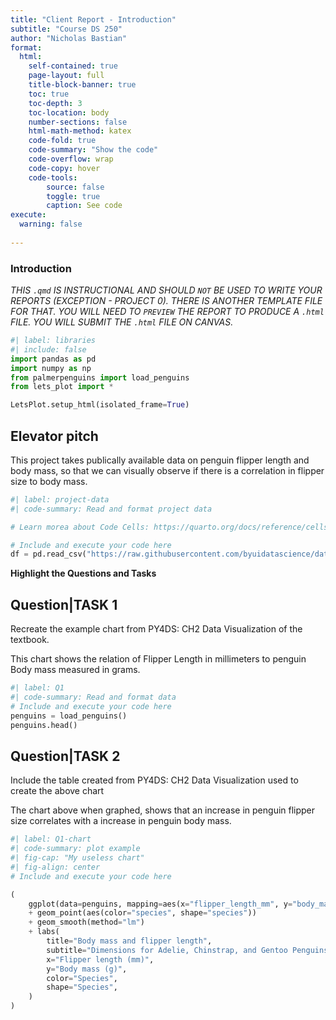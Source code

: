```yaml
---
title: "Client Report - Introduction"
subtitle: "Course DS 250"
author: "Nicholas Bastian"
format:
  html:
    self-contained: true
    page-layout: full
    title-block-banner: true
    toc: true
    toc-depth: 3
    toc-location: body
    number-sections: false
    html-math-method: katex
    code-fold: true
    code-summary: "Show the code"
    code-overflow: wrap
    code-copy: hover
    code-tools:
        source: false
        toggle: true
        caption: See code
execute: 
  warning: false
    
---
```


### Introduction

_THIS `.qmd` IS INSTRUCTIONAL AND SHOULD `NOT` BE USED TO WRITE YOUR REPORTS (EXCEPTION - PROJECT 0). THERE IS ANOTHER TEMPLATE FILE FOR THAT. YOU WILL NEED TO `PREVIEW` THE REPORT TO PRODUCE A `.html` FILE. YOU WILL SUBMIT THE `.html` FILE ON CANVAS._

```python
#| label: libraries
#| include: false
import pandas as pd
import numpy as np
from palmerpenguins import load_penguins
from lets_plot import *

LetsPlot.setup_html(isolated_frame=True)
```


## Elevator pitch
This project takes publically available data on penguin flipper length and body mass, so that we can visually observe if there is a correlation in flipper size to body mass.

```python
#| label: project-data
#| code-summary: Read and format project data

# Learn morea about Code Cells: https://quarto.org/docs/reference/cells/cells-jupyter.html

# Include and execute your code here
df = pd.read_csv("https://raw.githubusercontent.com/byuidatascience/data4python4ds/master/data-raw/mpg/mpg.csv")
```

__Highlight the Questions and Tasks__

## Question|TASK 1

Recreate the example chart from PY4DS: CH2 Data Visualization of the textbook.

This chart shows the relation of Flipper Length in millimeters to penguin Body mass measured in grams.

```python
#| label: Q1
#| code-summary: Read and format data
# Include and execute your code here
penguins = load_penguins()
penguins.head()
```

## Question|TASK 2

Include the table created from PY4DS: CH2 Data Visualization used to create the above chart

The chart above when graphed, shows that an increase in penguin flipper size correlates with a increase in penguin body mass.

```python
#| label: Q1-chart
#| code-summary: plot example
#| fig-cap: "My useless chart"
#| fig-align: center
# Include and execute your code here

(
    ggplot(data=penguins, mapping=aes(x="flipper_length_mm", y="body_mass_g"))
    + geom_point(aes(color="species", shape="species"))
    + geom_smooth(method="lm")
    + labs(
        title="Body mass and flipper length",
        subtitle="Dimensions for Adelie, Chinstrap, and Gentoo Penguins",
        x="Flipper length (mm)",
        y="Body mass (g)",
        color="Species",
        shape="Species",
    )
)
```
